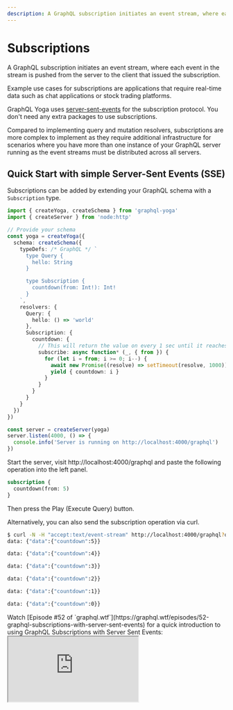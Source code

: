 ```yaml
---
description: A GraphQL subscription initiates an event stream, where each event in the stream is pushed from the server to the client that issued the subscription.
---
```



# Subscriptions

A GraphQL subscription initiates an event stream, where each event in the stream is pushed from the server to the client that issued the subscription.

Example use cases for subscriptions are applications that require real-time data such as chat applications or stock trading platforms.

GraphQL Yoga uses [server-sent-events](https://developer.mozilla.org/en-US/docs/Web/API/Server-sent_events/Using_server-sent_events) for the subscription protocol.
You don't need any extra packages to use subscriptions.

<Callout>
  Compared to implementing query and mutation resolvers, subscriptions are more
  complex to implement as they require additional infrastructure for scenarios
  where you have more than one instance of your GraphQL server running as the
  event streams must be distributed across all servers.
</Callout>

## Quick Start with simple Server-Sent Events (SSE)

Subscriptions can be added by extending your GraphQL schema with a `Subscription` type.

```ts filename="Subscription countdown implementation"
import { createYoga, createSchema } from 'graphql-yoga'
import { createServer } from 'node:http'

// Provide your schema
const yoga = createYoga({
  schema: createSchema({
    typeDefs: /* GraphQL */ `
      type Query {
        hello: String
      }

      type Subscription {
        countdown(from: Int!): Int!
      }
    `,
    resolvers: {
      Query: {
        hello: () => 'world'
      },
      Subscription: {
        countdown: {
          // This will return the value on every 1 sec until it reaches 0
          subscribe: async function* (_, { from }) {
            for (let i = from; i >= 0; i--) {
              await new Promise((resolve) => setTimeout(resolve, 1000))
              yield { countdown: i }
            }
          }
        }
      }
    }
  })
})

const server = createServer(yoga)
server.listen(4000, () => {
  console.info('Server is running on http://localhost:4000/graphql')
})
```

Start the server, visit http://localhost:4000/graphql and paste the following operation into the left panel.

```graphql filename="Subscription countdown operation"
subscription {
  countdown(from: 5)
}
```

Then press the Play (Execute Query) button.

Alternatively, you can also send the subscription operation via curl.

```bash
$ curl -N -H "accept:text/event-stream" http://localhost:4000/graphql?query=subscription%20%7B%0A%20%20countdown%28from%3A%205%29%0A%7D
data: {"data":{"countdown":5}}

data: {"data":{"countdown":4}}

data: {"data":{"countdown":3}}

data: {"data":{"countdown":2}}

data: {"data":{"countdown":1}}

data: {"data":{"countdown":0}}
```

<Callout>
  Watch [Episode #52 of
  `graphql.wtf`](https://graphql.wtf/episodes/52-graphql-subscriptions-with-server-sent-events)
  for a quick introduction to using GraphQL Subscriptions with Server Sent
  Events:
</Callout>

<iframe
  src="https://youtube.com/embed/oZtTut7QsZ8"
  title="GraphQL Subscriptions with Server Sent Events"
/>

## Handling Subscriptions on the Client

WHATWG standard [`EventSource`](https://developer.mozilla.org/en-US/docs/Web/API/EventSource) can be used without any extra packages to handle SSE.

```ts filename="eventsource.ts"
const url = new URL('http://localhost:4000/graphql')

url.searchParams.append(
  'query',
  /* GraphQL */ `
    subscription Countdown($from: Int!) {
      countdown(from: $from)
    }
  `
)
url.searchParams.append('variables', JSON.stringify({ from: 10 }))

const eventsource = new EventSource(url.toString(), {
  withCredentials: true // This is required for cookies
})

eventsource.onmessage = function (event) {
  const data = JSON.parse(event.data)
  console.log(data) // This will result something like `{ "data": { "countdown": 0 } }`
}
```

### Client Usage with Apollo

You can either decide to use the pre-built Yoga Apollo Link, or build your own from scratch.
The Yoga Apollo Link requires you to install an additional package, while the custom link requires you to write more code.
However, by writing the link yourself you get full control over the link and can customize it to your needs.

<Tabs items={['Yoga Apollo Link', 'Custom Link Recipe']}>

<Tab>

Install the `@graphql-yoga/apollo-link` package.

<PackageCmd packages={['@graphql-yoga/apollo-link']} />

You can use `YogaLink` from `@graphql-yoga/apollo-link` package to use subscriptions together with file uploads and defer/stream in Apollo Client.

```ts filename="YogaLink apollo client usage"
import { ApolloClient, InMemoryCache } from '@apollo/client/core'
import { YogaLink } from '@graphql-yoga/apollo-link'

const client = new ApolloClient({
  link: new YogaLink({
    endpoint: 'http://localhost:4000/graphql'
  }),
  cache: new InMemoryCache()
})
```

</Tab>

<Tab>
You can create an `SSELink` to use with Apollo Client.
To send non Subscription operations via the default HTTP protocol, the `split` function from the Apollo Link package is used.
[For more information please refer to the Apollo Link documentation](https://apollographql.com/docs/react/api/link/introduction).

```ts filename="SSELink apollo client usage"
import {
  ApolloLink,
  Operation,
  FetchResult,
  Observable,
  ApolloClient,
  InMemoryCache
} from '@apollo/client/core'
import { split } from '@apollo/client/link/core'
import { HttpLink } from '@apollo/client/link/http'
import { print, getOperationAST } from 'graphql'

type SSELinkOptions = EventSourceInit & { uri: string }

class SSELink extends ApolloLink {
  constructor(private options: SSELinkOptions) {
    super()
  }

  request(operation: Operation): Observable<FetchResult> {
    const url = new URL(this.options.uri)
    url.searchParams.append('query', print(operation.query))
    if (operation.operationName) {
      url.searchParams.append('operationName', operation.operationName)
    }
    if (operation.variables) {
      url.searchParams.append('variables', JSON.stringify(operation.variables))
    }
    if (operation.extensions) {
      url.searchParams.append(
        'extensions',
        JSON.stringify(operation.extensions)
      )
    }

    return new Observable((sink) => {
      const eventsource = new EventSource(url.toString(), this.options)
      eventsource.onmessage = function (event) {
        const data = JSON.parse(event.data)
        sink.next(data)
        if (eventsource.readyState === 2) {
          sink.complete()
        }
      }
      eventsource.onerror = function (error) {
        sink.error(error)
      }
      return () => eventsource.close()
    })
  }
}

const uri = 'http://localhost:4000/graphql'
const sseLink = new SSELink({ uri })
const httpLink = new HttpLink({ uri })

const link = split(
  ({ query, operationName }) => {
    const definition = getOperationAST(query, operationName)

    return (
      definition?.kind === 'OperationDefinition' &&
      definition.operation === 'subscription'
    )
  },
  sseLink,
  httpLink
)

const client = new ApolloClient({
  link,
  cache: new InMemoryCache()
})
```

</Tab>

</Tabs>

### Client Usage with urql

You can either decide to use the pre-built Yoga Urql Exchange, or build your own from scratch.
The Yoga Urql Exchange requires you to install an additional package, while the custom link requires you to write more code.
However, by writing the link yourself you get full control over the link and can customize it to your needs.

<Tabs items={['Yoga Urql Exchange', 'Custom Exchange Recipe']}>

<Tab>

You need to install `@urql/exchange-graphql` for GraphQL Yoga, and use `yogaExchange` from that package.

<PackageCmd packages={['@graphql-yoga/urql-exchange']} />

```ts
import { createClient, defaultExchanges } from 'urql'
import { yogaExchange } from '@graphql-yoga/urql-exchange'

const client = createClient({
  url: 'http://localhost:4000/graphql',
  exchanges: [...defaultExchanges, yogaExchange()]
})
```

</Tab>

<Tab>

```ts
import { createClient, defaultExchanges, subscriptionExchange } from 'urql'

const client = createClient({
  url: 'http://localhost:4000/graphql',
  exchanges: [
    ...defaultExchanges,
    subscriptionExchange({
      forwardSubscription(operation) {
        const url = new URL('http://localhost:4000/graphql')
        url.searchParams.append('query', operation.query)
        if (operation.variables) {
          url.searchParams.append(
            'variables',
            JSON.stringify(operation.variables)
          )
        }
        return {
          subscribe(sink) {
            const eventsource = new EventSource(url.toString(), {
              withCredentials: true // This is required for cookies
            })
            eventsource.onmessage = (event) => {
              const data = JSON.parse(event.data)
              sink.next(data)
              if (eventsource.readyState === 2) {
                sink.complete()
              }
            }
            eventsource.onerror = (error) => {
              sink.error(error)
            }
            return {
              unsubscribe: () => eventsource.close()
            }
          }
        }
      }
    })
  ]
})
```

</Tab>

</Tabs>

### Client usage with Relay

```ts filename="Relay Subscription client."
import {
  type RequestParameters,
  type GraphQLResponse,
  Observable,
  Network
} from 'relay-runtime'
import type { Variables } from 'react-relay'
import { executeQueryOrMutation } from './execute-query-or-mutation.js'

const executeSubscription = (
  request: RequestParameters,
  variables: Variables
): Observable<GraphQLResponse> => {
  if (!request.text) throw new Error('Missing document.')
  const { text: operation, name } = request

  const url = new URL('http://localhost:4000/graphql')
  url.searchParams.append('query', operation)
  if (name) {
    url.searchParams.append('operationName', name)
  }
  if (variables) {
    url.searchParams.append('variables', JSON.stringify(variables))
  }

  return Observable.create<GraphQLResponse>((sink) => {
    const source = new EventSource(url.toString())
    source.onmessage = function (event) {
      const data = JSON.parse(event.data)
      sink.next(data)
      if (source.readyState === 2) {
        sink.complete()
      }
    }
    source.onerror = function (ev) {
      console.error(ev)
      sink.error(new Error('Unexpected error.'))
    }
    return () => source.close()
  })
}

const network = Network.create(executeQueryOrMutation, executeSubscription)
```

## GraphQL over Server-Sent Events Protocol (via `graphql-sse`)

In case you want the subscriptions to be transported following the [GraphQL over Server-Sent Events Protocol](https://github.com/enisdenjo/graphql-sse/blob/master/PROTOCOL.md), you simply use the `@graphql-yoga/plugin-graphql-sse` plugin for GraphQL Yoga that exposes an additional endpoint (defaulting to `/graphql/stream`) used for [graphql-sse](https://github.com/enisdenjo/graphql-sse) clients.

The plugin will hijack the request from the `onRequest` hook and will use **all** envelop plugins provided.

Also, consider setting the `subscriptionsProtocol` in GraphiQL options to `GRAPHQL_SSE` in order to have it use [graphql-sse](https://github.com/enisdenjo/graphql-sse).

```ts filename="yoga-with-graphql-sse.ts"
import { createServer } from 'node:http'
import { createYoga } from 'graphql-yoga'
import { useGraphQLSSE } from '@graphql-yoga/plugin-graphql-sse'

const yogaApp = createYoga({
  graphiql: {
    // Use graphql-sse in GraphiQL.
    subscriptionsProtocol: 'GRAPHQL_SSE'
  },
  plugins: [
    // Simply install the graphql-sse plugin and you're off!
    useGraphQLSSE()
  ]
})

// Get NodeJS Server from Yoga
const httpServer = createServer(yogaApp)

httpServer.listen(4000, () => {
  console.log('Server is running on port 4000')
})
```

<Callout>
  Check out [our working
  example](https://github.com/dotansimha/graphql-yoga/tree/main/examples/graphql-sse)
  for this integration.
</Callout>

### Client Integration

Please refer to the [`graphql-sse` client recipes](https://github.com/enisdenjo/graphql-sse#recipes).

## GraphQL over WebSocket Protocol (via `graphql-ws`)

Suppose you want to use the [`graphql-transport-ws`](https://github.com/enisdenjo/graphql-ws/blob/master/PROTOCOL.md) protocol with GraphQL Yoga, you can use the [`graphql-ws`](https://github.com/enisdenjo/graphql-ws) library.
To have the same execution pipeline in `graphql-ws`, we can use the **Envelop** instance from GraphQL Yoga like below in Node.JS.
Also, you can set `subscriptionsProtocol` in GraphiQL options to use WebSockets instead of Server-Sent Events within GraphiQL.

```ts filename="yoga-with-ws.ts"
import { createServer } from 'node:http'
import { createYoga } from 'graphql-yoga'
import { WebSocketServer } from 'ws'
import { useServer } from 'graphql-ws/lib/use/ws'

const yogaApp = createYoga({
  graphiql: {
    // Use WebSockets in GraphiQL
    subscriptionsProtocol: 'WS'
  }
})

// Get NodeJS Server from Yoga
const httpServer = createServer(yogaApp)
// Create WebSocket server instance from our Node server
const wsServer = new WebSocketServer({
  server: httpServer,
  path: yogaApp.graphqlEndpoint
})

// Integrate Yoga's Envelop instance and NodeJS server with graphql-ws
useServer(
  {
    execute: (args: any) => args.rootValue.execute(args),
    subscribe: (args: any) => args.rootValue.subscribe(args),
    onSubscribe: async (ctx, msg) => {
      const { schema, execute, subscribe, contextFactory, parse, validate } =
        yogaApp.getEnveloped({
          ...ctx,
          req: ctx.extra.request,
          socket: ctx.extra.socket,
          params: msg.payload
        })

      const args = {
        schema,
        operationName: msg.payload.operationName,
        document: parse(msg.payload.query),
        variableValues: msg.payload.variables,
        contextValue: await contextFactory(),
        rootValue: {
          execute,
          subscribe
        }
      }

      const errors = validate(args.schema, args.document)
      if (errors.length) return errors
      return args
    }
  },
  wsServer
)

httpServer.listen(4000, () => {
  console.log('Server is running on port 4000')
})
```

<Callout>
  Check out [our working
  example](https://github.com/dotansimha/graphql-yoga/tree/main/examples/graphql-ws)
  for this integration.
</Callout>

### Client Integration

Please refer to the [`graphql-ws` client recipes](https://github.com/enisdenjo/graphql-ws#recipes).

## SSE vs WebSocket

#### Advantages of SSE over WebSockets

- Transported over simple HTTP instead of a custom protocol
- Built in support for re-connection and event-id Simpler protocol
- No trouble with corporate firewalls doing packet inspection

#### Advantages of WebSockets over SSE

- Real time, two directional communication.
- Lower latency

#### SSE Gotchas

- [Maximum open connections limit](https://developer.mozilla.org/en-US/docs/Web/HTTP/Connection_management_in_HTTP_1.x) ([when not using http/2](https://developer.mozilla.org/en-US/docs/Glossary/HTTP_2)). In this case, consider using the [`graphql-sse` integration](#graphql-over-server-sent-events-protocol-via-graphql-sse) with ["single connection mode"](https://github.com/enisdenjo/graphql-sse/blob/master/PROTOCOL.md#single-connection-mode).

## PubSub

### Getting Started

GraphQL Yoga comes with a built-in PubSub (publish/subscribe) bus. This makes it easy to send new events to the client from within your mutation resolvers.

```ts filename="server.ts"
import { createYoga, createPubSub, createSchema } from 'graphql-yoga'
import { createServer } from 'node:http'

const pubSub = createPubSub()

// Provide your schema
const yoga = createYoga({
  schema: createSchema({
    typeDefs: /* GraphQL */ `
      type Query {
        hello: String
      }

      type Subscription {
        randomNumber: Float!
      }

      type Mutation {
        broadcastRandomNumber: Boolean
      }
    `,
    resolvers: {
      Query: {
        hello: () => 'world'
      },
      Subscription: {
        randomNumber: {
          // subscribe to the randomNumber event
          subscribe: () => pubSub.subscribe('randomNumber'),
          resolve: (payload) => payload
        }
      },
      Mutation: {
        broadcastRandomNumber: (_, args) => {
          // publish a random number
          pubSub.publish('randomNumber', Math.random())
        }
      }
    }
  })
})

const server = createServer(yoga)
server.listen(4000, () => {
  console.info('Server is running on http://localhost:4000/graphql')
})
```

### Topics

When using TypeScript it is possible to make the event emitter type-safe by providing a channel configuration via a generic.

```ts
const pubSub = createPubSub<{
  randomNumber: [randomNumber: number]
}>()

pubsub.subscribe('randomNumber')

// This is now type-safe.
pubSub.publish('randomNumber', 1)

// This causes a TypeScript error.
pubSub.publish('randomNumber')

// This causes a TypeScript error.
pubSub.publish('event does not exist')
```

You can subscribe to a specific topic using `pubSub.subscribe`.

```ts
const pubSub = createPubSub<{
  randomNumber: [randomNumber: number]
}>()

// Usage outside a GraphQL subscribe function
async function subscribe() {
  const eventSource = pubSub.subscribe('randomNumber')

  for await (const value of eventSource) {
    console.log(value)
    // dispose subscription after the first event has been published.
    eventSource.return()
  }
}

subscribe()

pubSub.publish('randomNumber', 3)
```

You can publish a value using `pubSub.publish`.

```ts
const pubSub = createPubSub<{
  randomNumber: [randomNumber: number]
}>()

pubSub.publish('randomNumber', 3)
```

#### Topic Configuration Variants

You can declare events with and without a payload.

```ts
const pubSub = createPubSub<{
  // event has no payload
  'event:without:payload': []
  // event has payload of type number
  'event:payload:number': [payload: number]
  // event has payload of type { foo: number }
  'event:payload:obj': [payload: { foo: number }]
}>()

pubSub.publish('event:without:payload')
pubSub.publish('event:payload:number', 12)
pubSub.publish('event:payload:obj', { foo: 1 })
```

#### Topic with Dynamic ID

Sometimes you only want to emit and listen for events for a specific entity (e.g. user or product).
You can declare topics scoped to a special identifier.

```ts
const pubSub = createPubSub<{
  'user:followerCount': [userId: string, payload: { followerCount: number }]
}>()

const userId1 = '420'
const userId2 = '69'

// the userId argument is enforced by the TypeScript compiler.
pubSub.subscribe('user:followerCount', userId1)
pubSub.subscribe('user:followerCount', userId2)

pubSub.publish('user:followerCount', userId1, { followerCount: 30 })
pubSub.publish('user:followerCount', userId2, { followerCount: 12 })
```

### Distributed Pub/Sub for Production

If you spin up multiple instances of your GraphQL server each server instance will have their own in-memory pub/sub instance.
An event triggered on the one server instance will not be distributed to the other server instances, resulting in subscribers on the other server not receiving any updates.

The `createPubSub` function allows you to specify a custom [`EventTarget`](https://developer.mozilla.org/en-US/docs/Web/API/EventTarget) implementation, which can use an external datastore for distributing the events across all server replicas such as [`Redis Pub/Sub`](https://redis.io/topics/pubsub) or [`Kafka`](https://kafka.apache.org/).

The minimal `EventTarget` implementation is described by the [`TypedEventTarget` interface](https://github.com/dotansimha/graphql-yoga/blob/master/packages/event-target/typed-event-target/src/typed-event-target.ts).

Yoga comes with an `EventTarget` implementation for [Redis Pub/Sub](https://redis.io/docs/manual/pubsub/).

<PackageCmd packages={['@graphql-yoga/redis-event-target ioredis']} />

```ts
import { Redis } from 'ioredis'
import { createPubSub } from 'graphql-yoga'
import { createRedisEventTarget } from '@graphql-yoga/redis-event-target'

const publishClient = new Redis()
const subscribeClient = new Redis()

const eventTarget = createRedisEventTarget({
  publishClient,
  subscribeClient
})

const pubSub = createPubSub({ eventTarget })
```

**Please note** that Redis Pub/Sub requires a stable long-running connection and thus is not a suitable solution for serverless or edge function environments.

**Please also note** that the event payloads must be JSON serializable. If you want to send complex data structures over the wire you can use tools such as [`superjson`](https://github.com/blitz-js/superjson).

## Advanced

### Filter and Map Values

Sometimes it is useful to filter or map events for an individual subscription set up by a client based on subscription field arguments.
Yoga has a few utility functions that make this as simple as possible.

```ts filename="Example PubSub event stream transform"
import { createServer, createPubSub, pipe, map, filter } from 'graphql-yoga'

const pubSub = createPubSub<{
  randomNumber: [randomNumber: number]
}>()

const source = pipe(
  pubSub.subscribe('randomNumber'),
  map((publishedNumber) => publishedNumber * 2),
  filter((multipliedNumber) => multipliedNumber < 10)
)

;(async () => {
  for await (const value of source) {
    console.log(value)
  }
})()

pubSub.publish('randomNumber', 1) // logs 2
pubSub.publish('randomNumber', 2) // logs 4
pubSub.publish('randomNumber', 5) // filtered out
pubSub.publish('randomNumber', 3) // logs 6
source.return()
```

```ts filename="Example Random number stream transform"
import { createPubSub, createYoga, createSchema } from 'graphql-yoga'
import { createServer } from 'node:http'

const pubSub = createPubSub()

const yoga = createYoga({
  schema: createSchema({
    typeDefs: /* GraphQL */ `
      type Query {
        hello: String
      }

      type Subscription {
        randomNumber(multiplyBy: Int!, lessThan: Float!): Float!
      }

      type Mutation {
        broadcastRandomNumber: Boolean
      }
    `,
    resolvers: {
      Query: {
        hello: () => 'world'
      },
      Subscription: {
        randomNumber: {
          // subscribe to the randomNumber event
          subscribe: (_, args) =>
            pipe(
              pubSub.subscribe('randomNumber'),
              map((publishedNumber) => publishedNumber * args.multiplyBy),
              filter((multipliedNumber) => multipliedNumber < args.lessThan)
            ),
          resolve: (payload) => payload
        }
      },
      Mutation: {
        broadcastRandomNumber: (_, args) => {
          // publish a random number
          pubSub.publish('randomNumber', Math.random())
        }
      }
    }
  })
})

const server = createServer(yoga)
server.listen(4000, () => {
  console.info('Server is running on http://localhost:4000/graphql')
})
```

### Subscriptions with Initial Value

GraphQL subscriptions are primarily designed to send a stream of events to the client.
Sometimes it is useful to send an initial value to a client as soon as the GraphQL subscription is set up.

An example for this would be a `Subscription.globalCounter` field that syncs a counter with all clients by streaming the initial counter value to a client that sets up the subscription and then, furthermore, streams the updated counter value to the clients every time it changes.

GraphQL subscriptions are implemented using [Async Iteration](https://developer.mozilla.org/en-US/docs/Web/JavaScript/Reference/Global_Objects/Symbol/asyncIterator), which in itself is a very complex topic with a lot of pitfalls that can cause memory leaks if not treated with caution.

Yoga uses and re-exports [`Repeater.js`](https://repeater.js.org/) ("The missing constructor for creating safe async iterators") for providing a friendly developer experience.

```ts
import {
  createYoga,
  createSchema,
  createPubSub,
  Repeater,
  pipe,
  map
} from 'graphql-yoga'
import { createServer } from 'node:http'

let globalCounter = 0
const pubSub = createPubSub()

const yoga = createYoga({
  schema: createSchema({
    typeDefs: /* GraphQL */ `
      type Query {
        hello: String
      }

      type Subscription {
        globalCounter: Int!
      }

      type Mutation {
        incrementGlobalCounter: Int!
      }
    `,
    resolvers: {
      Query: {
        hello: () => 'world'
      },
      Subscription: {
        globalCounter: {
          // Merge initial value with source stream of new values
          subscribe: () =>
            pipe(
              Repeater.merge([
                // cause an initial event so the
                // globalCounter is streamed to the client
                // upon initiating the subscription
                undefined,
                // event stream for future updates
                pubSub.subscribe('globalCounter:change')
              ]),
              // map all stream values to the latest globalCounter
              map(() => globalCounter)
            ),
          resolve: (payload) => payload
        }
      },
      Mutation: {
        incrementGlobalCounter: () => {
          globalCounter = globalCounter + 1
          // publish a global counter increment event
          pubSub.publish('globalCounter:change')
          return globalCounter
        }
      }
    }
  })
})

const server = createServer(yoga)
server.listen(4000, () => {
  console.info('Server is running on http://localhost:4000/graphql')
})
```

### Listen to Multiple Pub/Sub Topics

Sometimes it is handy to subscribe to multiple PubSub topics instead of a single one.

```ts
import {
  createYoga,
  createSchema,
  createPubSub,
  Repeater,
  pipe,
  map
} from 'graphql-yoga'
import { createServer } from 'node:http'

type User = {
  id: string
  login: string
}

let user: User | null = {
  id: '1',
  login: 'Laurin'
}

const pubSub = createPubSub<{
  userLoginChanged: []
  userDeleted: []
}>()

const yoga = createYoga({
  schema: createSchema({
    typeDefs: /* GraphQL */ `
      type Query {
        hello: String
      }

      type User {
        id: ID!
        login: String
      }

      type Subscription {
        user: User
      }

      type Mutation {
        deleteUser: Boolean
        updateUserLogin(newLogin: String!): Boolean
      }
    `,
    resolvers: {
      Query: {
        hello: () => 'world'
      },
      Subscription: {
        user: {
          // Merge initial value with source streams of new values
          subscribe: () =>
            pipe(
              Repeater.merge([
                undefined,
                pubSub.subscribe('userLoginChanged'),
                pubSub.subscribe('userDeleted')
              ]),
              // map all stream values to the latest user
              map(() => user)
            ),
          resolve: (payload) => payload
        }
      },
      Mutation: {
        deleteUser() {
          user = null
          pubSub.publish('userDeleted')
          return true
        },
        updateUserLogin(_, args) {
          if (!user) {
            return false
          }
          user.login = args.newLogin
          pubSub.publish('userLoginChanged')
          return true
        }
      }
    }
  })
})

const server = createServer(yoga)
server.listen(4000, () => {
  console.info('Server is running on http://localhost:4000/graphql')
})
```

